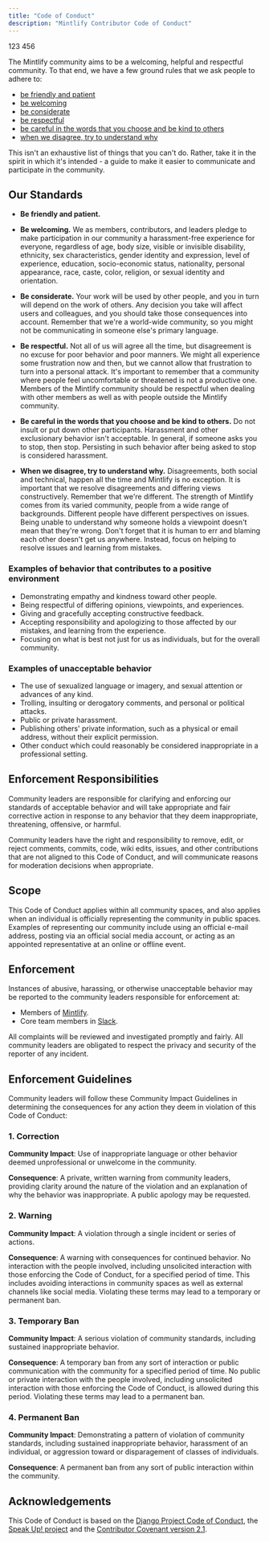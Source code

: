 ```yaml
---
title: "Code of Conduct"
description: "Mintlify Contributor Code of Conduct"
---
```


123 456   

The Mintlify community aims to be a welcoming, helpful and respectful community.
To that end, we have a few ground rules that we ask people to adhere to:

- [be friendly and patient](/code-of-conduct/#our-standards)
- [be welcoming](/code-of-conduct/#our-standards)
- [be considerate](/code-of-conduct/#our-standards)
- [be respectful](/code-of-conduct/#our-standards)
- [be careful in the words that you choose and be kind to others](/code-of-conduct/#our-standards)
- [when we disagree, try to understand why](/code-of-conduct/#our-standards)

This isn't an exhaustive list of things that you can't do. Rather, take it in
the spirit in which it's intended - a guide to make it easier to communicate
and participate in the community.

## Our Standards

- **Be friendly and patient.**

- **Be welcoming.** We as members, contributors, and leaders pledge to make participation in our
  community a harassment-free experience for everyone, regardless of age, body
  size, visible or invisible disability, ethnicity, sex characteristics, gender
  identity and expression, level of experience, education, socio-economic status,
  nationality, personal appearance, race, caste, color, religion, or sexual
  identity and orientation.

- **Be considerate.** Your work will be used by other people, and you in turn
  will depend on the work of others. Any decision you take will affect users
  and colleagues, and you should take those consequences into account. Remember
  that we're a world-wide community, so you might not be communicating in
  someone else's primary language.

- **Be respectful.** Not all of us will agree all the time, but disagreement is
  no excuse for poor behavior and poor manners. We might all experience some
  frustration now and then, but we cannot allow that frustration to turn into
  a personal attack. It's important to remember that a community where people
  feel uncomfortable or threatened is not a productive one. Members of the Mintlify
  community should be respectful when dealing with other members as well as
  with people outside the Mintlify community.

- **Be careful in the words that you choose and be kind to others.** Do not
  insult or put down other participants. Harassment and other exclusionary
  behavior isn't acceptable.
  In general, if someone asks you to stop, then stop. Persisting in such
  behavior after being asked to stop is considered harassment.

- **When we disagree, try to understand why.** Disagreements, both social and
  technical, happen all the time and Mintlify is no exception. It is important that
  we resolve disagreements and differing views constructively. Remember that
  we're different. The strength of Mintlify comes from its varied community, people
  from a wide range of backgrounds. Different people have different
  perspectives on issues. Being unable to understand why someone holds
  a viewpoint doesn't mean that they're wrong. Don't forget that it is human to
  err and blaming each other doesn't get us anywhere. Instead, focus on helping
  to resolve issues and learning from mistakes.

### Examples of behavior that contributes to a positive environment

- Demonstrating empathy and kindness toward other people.
- Being respectful of differing opinions, viewpoints, and experiences.
- Giving and gracefully accepting constructive feedback.
- Accepting responsibility and apologizing to those affected by our mistakes,
  and learning from the experience.
- Focusing on what is best not just for us as individuals, but for the overall
  community.

### Examples of unacceptable behavior

- The use of sexualized language or imagery, and sexual attention or advances of
  any kind.
- Trolling, insulting or derogatory comments, and personal or political attacks.
- Public or private harassment.
- Publishing others' private information, such as a physical or email address,
  without their explicit permission.
- Other conduct which could reasonably be considered inappropriate in a
  professional setting.

## Enforcement Responsibilities

Community leaders are responsible for clarifying and enforcing our standards of
acceptable behavior and will take appropriate and fair corrective action in
response to any behavior that they deem inappropriate, threatening, offensive,
or harmful.

Community leaders have the right and responsibility to remove, edit, or reject
comments, commits, code, wiki edits, issues, and other contributions that are
not aligned to this Code of Conduct, and will communicate reasons for moderation
decisions when appropriate.

## Scope

This Code of Conduct applies within all community spaces, and also applies when
an individual is officially representing the community in public spaces.
Examples of representing our community include using an official e-mail address,
posting via an official social media account, or acting as an appointed
representative at an online or offline event.

## Enforcement

Instances of abusive, harassing, or otherwise unacceptable behavior may be
reported to the community leaders responsible for enforcement at:

- Members of [Mintlify](https://github.com/mintlify).
- Core team members in [Slack](https://mintlify.com/community).

All complaints will be reviewed and investigated promptly and fairly.
All community leaders are obligated to respect the privacy and security of the
reporter of any incident.

## Enforcement Guidelines

Community leaders will follow these Community Impact Guidelines in determining
the consequences for any action they deem in violation of this Code of Conduct:

### 1. Correction

**Community Impact**: Use of inappropriate language or other behavior deemed
unprofessional or unwelcome in the community.

**Consequence**: A private, written warning from community leaders, providing
clarity around the nature of the violation and an explanation of why the
behavior was inappropriate. A public apology may be requested.

### 2. Warning

**Community Impact**: A violation through a single incident or series of
actions.

**Consequence**: A warning with consequences for continued behavior. No
interaction with the people involved, including unsolicited interaction with
those enforcing the Code of Conduct, for a specified period of time. This
includes avoiding interactions in community spaces as well as external channels
like social media. Violating these terms may lead to a temporary or permanent
ban.

### 3. Temporary Ban

**Community Impact**: A serious violation of community standards, including
sustained inappropriate behavior.

**Consequence**: A temporary ban from any sort of interaction or public
communication with the community for a specified period of time. No public or
private interaction with the people involved, including unsolicited interaction
with those enforcing the Code of Conduct, is allowed during this period.
Violating these terms may lead to a permanent ban.

### 4. Permanent Ban

**Community Impact**: Demonstrating a pattern of violation of community
standards, including sustained inappropriate behavior, harassment of an
individual, or aggression toward or disparagement of classes of individuals.

**Consequence**: A permanent ban from any sort of public interaction within the
community.

## Acknowledgements

This Code of Conduct is based on the [Django Project Code of Conduct](https://www.djangoproject.com/conduct/),
the [Speak Up! project](http://web.archive.org/web/20141109123859/http://speakup.io/coc.html) and the [Contributor Covenant version 2.1](https://www.contributor-covenant.org/version/2/1/code_of_conduct.html).
